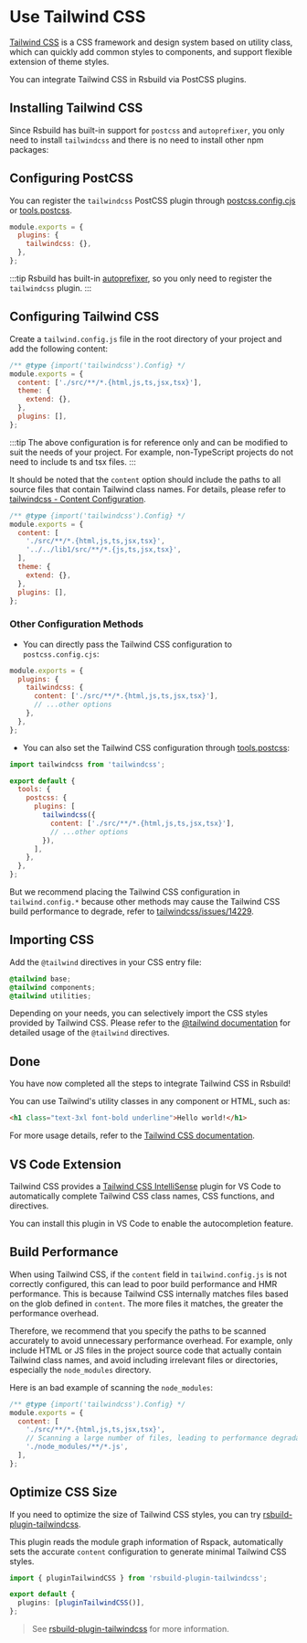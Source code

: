 # Use Tailwind CSS

[Tailwind CSS](https://tailwindcss.com/) is a CSS framework and design system based on utility class, which can quickly add common styles to components, and support flexible extension of theme styles.

You can integrate Tailwind CSS in Rsbuild via PostCSS plugins.

## Installing Tailwind CSS

Since Rsbuild has built-in support for `postcss` and `autoprefixer`, you only need to install `tailwindcss` and there is no need to install other npm packages:


<PackageManagerTabs command="add tailwindcss -D" />

## Configuring PostCSS

You can register the `tailwindcss` PostCSS plugin through [postcss.config.cjs](https://www.npmjs.com/package/postcss-loader#config) or [tools.postcss](/config/tools/postcss).

```js title="postcss.config.cjs"
module.exports = {
  plugins: {
    tailwindcss: {},
  },
};
```

:::tip
Rsbuild has built-in [autoprefixer](https://github.com/postcss/autoprefixer), so you only need to register the `tailwindcss` plugin.
:::

## Configuring Tailwind CSS

Create a `tailwind.config.js` file in the root directory of your project and add the following content:

```js title="tailwind.config.js"
/** @type {import('tailwindcss').Config} */
module.exports = {
  content: ['./src/**/*.{html,js,ts,jsx,tsx}'],
  theme: {
    extend: {},
  },
  plugins: [],
};
```

:::tip
The above configuration is for reference only and can be modified to suit the needs of your project. For example, non-TypeScript projects do not need to include ts and tsx files.
:::

It should be noted that the `content` option should include the paths to all source files that contain Tailwind class names. For details, please refer to [tailwindcss - Content Configuration](https://tailwindcss.com/docs/content-configuration).

```js title="tailwind.config.js"
/** @type {import('tailwindcss').Config} */
module.exports = {
  content: [
    './src/**/*.{html,js,ts,jsx,tsx}',
    '../../lib1/src/**/*.{js,ts,jsx,tsx}',
  ],
  theme: {
    extend: {},
  },
  plugins: [],
};
```

### Other Configuration Methods

- You can directly pass the Tailwind CSS configuration to `postcss.config.cjs`:

```js title="postcss.config.cjs"
module.exports = {
  plugins: {
    tailwindcss: {
      content: ['./src/**/*.{html,js,ts,jsx,tsx}'],
      // ...other options
    },
  },
};
```

- You can also set the Tailwind CSS configuration through [tools.postcss](/config/tools/postcss):

```js title="rsbuild.config.js"
import tailwindcss from 'tailwindcss';

export default {
  tools: {
    postcss: {
      plugins: [
        tailwindcss({
          content: ['./src/**/*.{html,js,ts,jsx,tsx}'],
          // ...other options
        }),
      ],
    },
  },
};
```

But we recommend placing the Tailwind CSS configuration in `tailwind.config.*` because other methods may cause the Tailwind CSS build performance to degrade, refer to [tailwindcss/issues/14229](https://github.com/tailwindlabs/tailwindcss/issues/14229).

## Importing CSS

Add the `@tailwind` directives in your CSS entry file:

```css title="main.css"
@tailwind base;
@tailwind components;
@tailwind utilities;
```

Depending on your needs, you can selectively import the CSS styles provided by Tailwind CSS. Please refer to the [@tailwind documentation](https://tailwindcss.com/docs/functions-and-directives#tailwind) for detailed usage of the `@tailwind` directives.

## Done

You have now completed all the steps to integrate Tailwind CSS in Rsbuild!

You can use Tailwind's utility classes in any component or HTML, such as:

```html
<h1 class="text-3xl font-bold underline">Hello world!</h1>
```

For more usage details, refer to the [Tailwind CSS documentation](https://tailwindcss.com/).

## VS Code Extension

Tailwind CSS provides a [Tailwind CSS IntelliSense](https://github.com/tailwindlabs/tailwindcss-intellisense) plugin for VS Code to automatically complete Tailwind CSS class names, CSS functions, and directives.

You can install this plugin in VS Code to enable the autocompletion feature.

## Build Performance

When using Tailwind CSS, if the `content` field in `tailwind.config.js` is not correctly configured, this can lead to poor build performance and HMR performance. This is because Tailwind CSS internally matches files based on the glob defined in `content`. The more files it matches, the greater the performance overhead.

Therefore, we recommend that you specify the paths to be scanned accurately to avoid unnecessary performance overhead. For example, only include HTML or JS files in the project source code that actually contain Tailwind class names, and avoid including irrelevant files or directories, especially the `node_modules` directory.

Here is an bad example of scanning the `node_modules`:

```js title="tailwind.config.js"
/** @type {import('tailwindcss').Config} */
module.exports = {
  content: [
    './src/**/*.{html,js,ts,jsx,tsx}',
    // Scanning a large number of files, leading to performance degradation
    './node_modules/**/*.js',
  ],
};
```

## Optimize CSS Size

If you need to optimize the size of Tailwind CSS styles, you can try [rsbuild-plugin-tailwindcss](https://github.com/rspack-contrib/rsbuild-plugin-tailwindcss).

This plugin reads the module graph information of Rspack, automatically sets the accurate `content` configuration to generate minimal Tailwind CSS styles.

```ts title="rsbuild.config.ts"
import { pluginTailwindCSS } from 'rsbuild-plugin-tailwindcss';

export default {
  plugins: [pluginTailwindCSS()],
};
```

> See [rsbuild-plugin-tailwindcss](https://github.com/rspack-contrib/rsbuild-plugin-tailwindcss) for more information.
